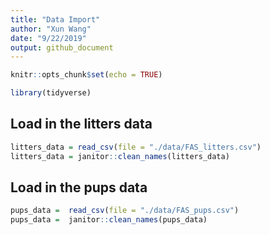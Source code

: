 ```yaml
---
title: "Data Import"
author: "Xun Wang"
date: "9/22/2019"
output: github_document
---
```


```r
knitr::opts_chunk$set(echo = TRUE)

library(tidyverse)
```

## Load in the litters data

```r
litters_data = read_csv(file = "./data/FAS_litters.csv")
litters_data = janitor::clean_names(litters_data)
```

## Load in the pups data

```r
pups_data =  read_csv(file = "./data/FAS_pups.csv")
pups_data =  janitor::clean_names(pups_data)
```

